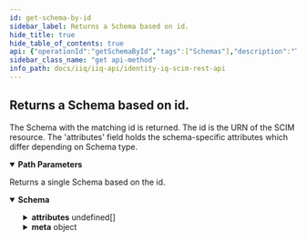 ```yaml
---
id: get-schema-by-id
sidebar_label: Returns a Schema based on id.
hide_title: true
hide_table_of_contents: true
api: {"operationId":"getSchemaById","tags":["Schemas"],"description":"The Schema with the matching id is returned. The id is the URN of the SCIM resource. The 'attributes' field holds the schema-specific attributes which differ depending on Schema type.","parameters":[{"name":"schemaId","in":"path","schema":{"type":"string"},"description":"The id of the Schema.","required":true}],"responses":{"200":{"description":"Returns a single Schema based on the id.","content":{"application/json":{"schema":{"type":"object","properties":{"id":{"description":"The id of the Schema. The id is the SCIM URN of the Schema.","type":"string","example":"urn:ietf:params:scim:schemas:sailpoint:1.0:User"},"name":{"description":"Name of the Schema.","type":"string","example":"User"},"description":{"description":"Description of the Schema.","type":"string","example":"Schema for a SCIM User."},"attributes":{"description":"Attributes used to describe this Schema.","type":"array","items":{"properties":{"uniqueness":{"description":"Determines whether there can be other Schema resources with the same value for this attribute. 'none' means there is no concern for uniqueness, 'server' means the uniqueness of this attribute should be guaranteed for this type of resource, and 'global' means the uniqueness should be guaranteed across all resources.","type":"string","example":"none"},"name":{"description":"Name of the attribute.","type":"string","example":"displayName"},"description":{"description":"Description of the attribute.","type":"string","example":"Display name of the User."},"mutability":{"description":"Indicates the ability to change this attribute. Possible values are 'readOnly', 'readWrite', and 'writeOnly'.","type":"string","example":"readOnly"},"type":{"description":"Defined as 'simple' or 'complex', where simple indicates attribute values stored as strings, integers, etc., and complex indicates object-based values.","type":"string","example":"string"},"multiValued":{"description":"Describes whether this attribute is allowed multiple values.","type":"boolean","example":false},"caseExact":{"description":"True if attribute value is case-sensitive; false otherwise.","type":"boolean","example":false},"returned":{"description":"Dictates whether the attribute should be returned in a SCIM response body. Can be 'always', 'default', 'request', or 'never'.","type":"string","example":"default"},"required":{"description":"True if this attribute is required for this Schema; false otherwise.","type":"boolean","example":false},"canonicalValues":{"description":"List of canonical values that could be used to supplement attribute.","type":"array","items":{"type":"string"},"example":["httpbasic","httpdigest","oauth"]},"subAttributes":{"description":"Only required if 'complex' is specified for 'type'. If this attribute is of 'complex' type, an array of objects can be stored in 'subAttributes' with attributes relevant to the respective Schema.","type":"array","items":{"additionalProperties":{"anyOf":[{"type":"object"}]}}}}}},"meta":{"description":"Metadata of the Schema.","type":"object","properties":{"location":{"description":"The location of the Schema.","type":"string","example":"http://localhost:8080/iiq/scim/v2/Schemas/7f0123417e941b00007f9db3702906cb"},"version":{"description":"The version of the Schema.","type":"string","example":"W\"1647617443639\""},"resourceType":{"description":"The SCIM resource type.","type":"string","example":"Schema"}}},"schemas":{"description":"The schema for the Schema resource.","type":"array","items":{"type":"string"},"example":["urn:ietf:params:scim:schemas:core:2.0:Schema"]}}}}}}},"method":"get","path":"/Schemas/{schemaId}","servers":[{"url":"http://localhost:8080/identityiq/scim/v2","description":"IdentityIQ SCIM server basepath and path to API."}],"security":[{"basicAuth":[]}],"securitySchemes":{"basicAuth":{"type":"http","scheme":"basic"}},"info":{"description":"IdentityIQ REST Endpoint Interface Documentation for SCIM\n\n# Authentication\n\n<!-- ReDoc-Inject: <security-definitions> -->","version":"8.3","title":"IdentityIQ SCIM REST API"},"postman":{"name":"Returns a Schema based on id.","description":{"content":"The Schema with the matching id is returned. The id is the URN of the SCIM resource. The 'attributes' field holds the schema-specific attributes which differ depending on Schema type.","type":"text/plain"},"url":{"path":["Schemas",":schemaId"],"host":["{{baseUrl}}"],"query":[],"variable":[{"disabled":false,"description":{"content":"(Required) The id of the Schema.","type":"text/plain"},"type":"any","value":"","key":"schemaId"}]},"header":[{"key":"Accept","value":"application/json"}],"method":"GET"}}
sidebar_class_name: "get api-method"
info_path: docs/iiq/iiq-api/identity-iq-scim-rest-api
---
```



## Returns a Schema based on id.



The Schema with the matching id is returned. The id is the URN of the SCIM resource. The &#39;attributes&#39; field holds the schema-specific attributes which differ depending on Schema type.

<details style={{"marginBottom":"1rem"}} data-collapsed={false} open={true}><summary style={{}}><strong>Path Parameters</strong></summary><div><ul><ParamsItem className={"paramsItem"} param={{"name":"schemaId","in":"path","schema":{"type":"string"},"description":"The id of the Schema.","required":true}}></ParamsItem></ul></div></details><div><ApiTabs><TabItem label={"200"} value={"200"}><div>

Returns a single Schema based on the id.

</div><div><MimeTabs groupId={"mime-type"}><TabItem label={"application/json"} value={"application/json"}><SchemaTabs groupId={"schema-tabs"}><TabItem label={"Schema"} value={"Schema"}><details style={{}} data-collapsed={false} open={true}><summary style={{"textAlign":"left"}}><strong>Schema</strong></summary><div style={{"textAlign":"left","marginLeft":"1rem"}}></div><ul style={{"marginLeft":"1rem"}}><SchemaItem collapsible={false} name={"id"} required={false} schemaDescription={"The id of the Schema. The id is the SCIM URN of the Schema."} schemaName={"string"} qualifierMessage={undefined} defaultValue={undefined}></SchemaItem><SchemaItem collapsible={false} name={"name"} required={false} schemaDescription={"Name of the Schema."} schemaName={"string"} qualifierMessage={undefined} defaultValue={undefined}></SchemaItem><SchemaItem collapsible={false} name={"description"} required={false} schemaDescription={"Description of the Schema."} schemaName={"string"} qualifierMessage={undefined} defaultValue={undefined}></SchemaItem><SchemaItem collapsible={true} className={"schemaItem"}><details style={{}}><summary style={{}}><strong>attributes</strong><span style={{"opacity":"0.6"}}> undefined[]</span></summary><div style={{"marginLeft":"1rem"}}><div style={{"marginTop":".5rem","marginBottom":".5rem"}}>

Attributes used to describe this Schema.

</div><SchemaItem collapsible={false} name={"uniqueness"} required={false} schemaDescription={"Determines whether there can be other Schema resources with the same value for this attribute. 'none' means there is no concern for uniqueness, 'server' means the uniqueness of this attribute should be guaranteed for this type of resource, and 'global' means the uniqueness should be guaranteed across all resources."} schemaName={"string"} qualifierMessage={undefined} defaultValue={undefined}></SchemaItem><SchemaItem collapsible={false} name={"name"} required={false} schemaDescription={"Name of the attribute."} schemaName={"string"} qualifierMessage={undefined} defaultValue={undefined}></SchemaItem><SchemaItem collapsible={false} name={"description"} required={false} schemaDescription={"Description of the attribute."} schemaName={"string"} qualifierMessage={undefined} defaultValue={undefined}></SchemaItem><SchemaItem collapsible={false} name={"mutability"} required={false} schemaDescription={"Indicates the ability to change this attribute. Possible values are 'readOnly', 'readWrite', and 'writeOnly'."} schemaName={"string"} qualifierMessage={undefined} defaultValue={undefined}></SchemaItem><SchemaItem collapsible={false} name={"type"} required={false} schemaDescription={"Defined as 'simple' or 'complex', where simple indicates attribute values stored as strings, integers, etc., and complex indicates object-based values."} schemaName={"string"} qualifierMessage={undefined} defaultValue={undefined}></SchemaItem><SchemaItem collapsible={false} name={"multiValued"} required={false} schemaDescription={"Describes whether this attribute is allowed multiple values."} schemaName={"boolean"} qualifierMessage={undefined} defaultValue={undefined}></SchemaItem><SchemaItem collapsible={false} name={"caseExact"} required={false} schemaDescription={"True if attribute value is case-sensitive; false otherwise."} schemaName={"boolean"} qualifierMessage={undefined} defaultValue={undefined}></SchemaItem><SchemaItem collapsible={false} name={"returned"} required={false} schemaDescription={"Dictates whether the attribute should be returned in a SCIM response body. Can be 'always', 'default', 'request', or 'never'."} schemaName={"string"} qualifierMessage={undefined} defaultValue={undefined}></SchemaItem><SchemaItem collapsible={false} name={"required"} required={false} schemaDescription={"True if this attribute is required for this Schema; false otherwise."} schemaName={"boolean"} qualifierMessage={undefined} defaultValue={undefined}></SchemaItem><SchemaItem collapsible={false} name={"canonicalValues"} required={false} schemaDescription={"List of canonical values that could be used to supplement attribute."} schemaName={"string[]"} qualifierMessage={undefined} defaultValue={undefined}></SchemaItem><SchemaItem collapsible={false} name={"subAttributes"} required={false} schemaDescription={"Only required if 'complex' is specified for 'type'. If this attribute is of 'complex' type, an array of objects can be stored in 'subAttributes' with attributes relevant to the respective Schema."} schemaName={"undefined[]"} qualifierMessage={undefined} defaultValue={undefined}></SchemaItem></div></details></SchemaItem><SchemaItem collapsible={true} className={"schemaItem"}><details style={{}}><summary style={{}}><strong>meta</strong><span style={{"opacity":"0.6"}}> object</span></summary><div style={{"marginLeft":"1rem"}}><div style={{"marginTop":".5rem","marginBottom":".5rem"}}>

Metadata of the Schema.

</div><SchemaItem collapsible={false} name={"location"} required={false} schemaDescription={"The location of the Schema."} schemaName={"string"} qualifierMessage={undefined} defaultValue={undefined}></SchemaItem><SchemaItem collapsible={false} name={"version"} required={false} schemaDescription={"The version of the Schema."} schemaName={"string"} qualifierMessage={undefined} defaultValue={undefined}></SchemaItem><SchemaItem collapsible={false} name={"resourceType"} required={false} schemaDescription={"The SCIM resource type."} schemaName={"string"} qualifierMessage={undefined} defaultValue={undefined}></SchemaItem></div></details></SchemaItem><SchemaItem collapsible={false} name={"schemas"} required={false} schemaDescription={"The schema for the Schema resource."} schemaName={"string[]"} qualifierMessage={undefined} defaultValue={undefined}></SchemaItem></ul></details></TabItem></SchemaTabs></TabItem></MimeTabs></div></TabItem></ApiTabs></div>
      